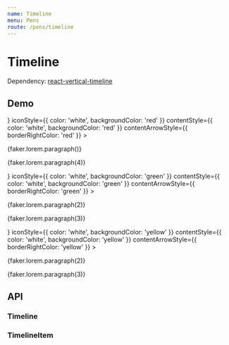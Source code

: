 ```yaml
---
name: Timeline
menu: Pens
route: /pens/timeline
---
```




# Timeline

Dependency: [react-vertical-timeline](https://github.com/stephane-monnot/react-vertical-timeline)

## Demo

<Playground>
  <Timeline>
    <TimelineItem
      date="2014"
      icon={<i className="far fa-heart" style={{ fontSize: 25 }}></i>}
      iconStyle={{ color: 'white', backgroundColor: 'red' }}
      contentStyle={{ color: 'white', backgroundColor: 'red' }}
      contentArrowStyle={{ borderRightColor: 'red' }}
    >
      <p>{faker.lorem.paragraph()}</p>
      <p>{faker.lorem.paragraph(4)}</p>
    </TimelineItem>
    <TimelineItem
      date="2015"
      icon={<i className="fas fa-dollar-sign" style={{ fontSize: 25 }}></i>}
      iconStyle={{ color: 'white', backgroundColor: 'green' }}
      contentStyle={{ color: 'white', backgroundColor: 'green' }}
      contentArrowStyle={{ borderRightColor: 'green' }}
    >
      <p>{faker.lorem.paragraph(2)}</p>
      <p>{faker.lorem.paragraph(3)}</p>
    </TimelineItem>
    <TimelineItem
      date="2016"
      icon={<i className="far fa-star" style={{ fontSize: 25 }}></i>}
      iconStyle={{ color: 'white', backgroundColor: 'yellow' }}
      contentStyle={{ color: 'white', backgroundColor: 'yellow' }}
      contentArrowStyle={{ borderRightColor: 'yellow' }}
    >
      <p>{faker.lorem.paragraph(2)}</p>
      <p>{faker.lorem.paragraph(3)}</p>
    </TimelineItem>
  </Timeline>
</Playground>

## API

### Timeline

<Props of={Timeline} />

### TimelineItem

<Props of={TimelineItem} />
